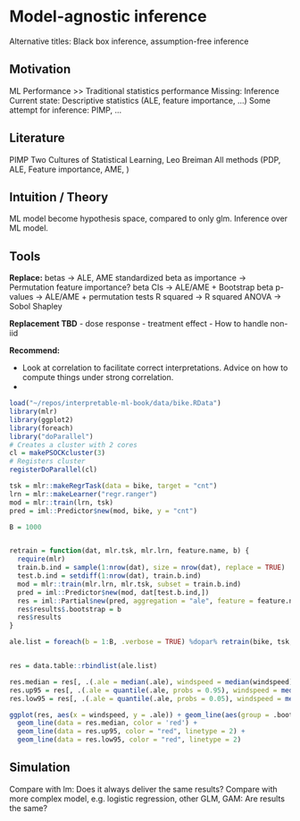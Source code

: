 # Model-agnostic inference
Alternative titles: Black box inference, assumption-free inference


## Motivation

ML Performance >> Traditional statistics performance
Missing: Inference
Current state: Descriptive statistics (ALE, feature importance, ...)
Some attempt for inference: PIMP, ...

## Literature
PIMP
Two Cultures of Statistical Learning, Leo Breiman
All methods (PDP, ALE, Feature importance, AME, )


## Intuition / Theory

ML model become hypothesis space, compared to only glm.
Inference over ML model.


## Tools


**Replace:**
betas -> ALE, AME
standardized beta as importance -> Permutation feature importance?
beta CIs -> ALE/AME + Bootstrap
beta p-values -> ALE/AME + permutation tests
R squared -> R squared
ANOVA -> Sobol Shapley

**Replacement TBD**
- dose response 
- treatment effect
- How to handle non-iid


**Recommend:**

- Look at correlation to facilitate correct interpretations. Advice on how to compute things under strong correlation.
- 



```r
load("~/repos/interpretable-ml-book/data/bike.RData")
library(mlr)
library(ggplot2)
library(foreach)
library("doParallel")
# Creates a cluster with 2 cores
cl = makePSOCKcluster(3)
# Registers cluster
registerDoParallel(cl)

tsk = mlr::makeRegrTask(data = bike, target = "cnt")
lrn = mlr::makeLearner("regr.ranger")
mod = mlr::train(lrn, tsk)
pred = iml::Predictor$new(mod, bike, y = "cnt")

B = 1000


retrain = function(dat, mlr.tsk, mlr.lrn, feature.name, b) {
  require(mlr)
  train.b.ind = sample(1:nrow(dat), size = nrow(dat), replace = TRUE)
  test.b.ind = setdiff(1:nrow(dat), train.b.ind)
  mod = mlr::train(mlr.lrn, mlr.tsk, subset = train.b.ind)
  pred = iml::Predictor$new(mod, dat[test.b.ind,])
  res = iml::Partial$new(pred, aggregation = "ale", feature = feature.name)
  res$results$.bootstrap = b
  res$results
}

ale.list = foreach(b = 1:B, .verbose = TRUE) %dopar% retrain(bike, tsk, lrn, "windspeed", b)


res = data.table::rbindlist(ale.list)

res.median = res[, .(.ale = median(.ale), windspeed = median(windspeed)), by = c(".id")]
res.up95 = res[, .(.ale = quantile(.ale, probs = 0.95), windspeed = median(windspeed)), by = c(".id")]
res.low95 = res[, .(.ale = quantile(.ale, probs = 0.05), windspeed = median(windspeed)), by = c(".id")]

ggplot(res, aes(x = windspeed, y = .ale)) + geom_line(aes(group = .bootstrap), alpha = 0.1) + 
  geom_line(data = res.median, color = 'red') + 
  geom_line(data = res.up95, color = "red", linetype = 2) +
  geom_line(data = res.low95, color = "red", linetype = 2)


```











## Simulation

Compare with lm: Does it always deliver the same results?
Compare with more complex model, e.g. logistic regression, other GLM, GAM: Are results the same?















